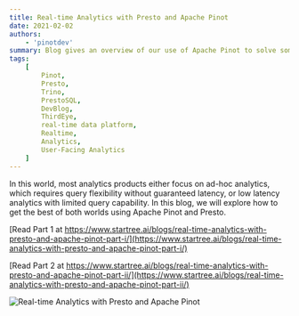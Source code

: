 ```yaml
---
title: Real-time Analytics with Presto and Apache Pinot
date: 2021-02-02
authors:
    - 'pinotdev'
summary: Blog gives an overview of our use of Apache Pinot to solve some of biggest challenges around Data Analytics in Large Retail Chain
tags:
    [
        Pinot,
        Presto,
        Trino,
        PrestoSQL,
        DevBlog,
        ThirdEye,
        real-time data platform,
        Realtime,
        Analytics,
        User-Facing Analytics
    ]
---
```


In this world, most analytics products either focus on ad-hoc analytics, which requires query flexibility without guaranteed latency, or low latency analytics with limited query capability. In this blog, we will explore how to get the best of both worlds using Apache Pinot and Presto.

[Read Part 1 at https://www.startree.ai/blogs/real-time-analytics-with-presto-and-apache-pinot-part-i/](https://www.startree.ai/blogs/real-time-analytics-with-presto-and-apache-pinot-part-i/)

[Read Part 2 at https://www.startree.ai/blogs/real-time-analytics-with-presto-and-apache-pinot-part-ii/](https://www.startree.ai/blogs/real-time-analytics-with-presto-and-apache-pinot-part-ii/)

![Real-time Analytics with Presto and Apache Pinot](https://miro.medium.com/max/1400/0*hJc6aV9aBJaKyXcx)
